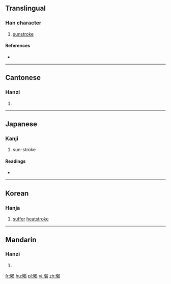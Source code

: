 ==Translingual==

===Han character===
{{Han char|rn=72|rad=日|as=09|sn=13|four=6602<sub>7</sub>|canj=日日心女 (AAPV)|ids=⿰[[日]][[曷]]}}

# [[sunstroke]]

====References====
* {{Han ref|kx=0498.090|dkj=14047|dj=0866.070|hdz=21523.140|uh=668D|ud=26253|bh=B77B|bd=46971}}

----

==Cantonese==

===Hanzi===
{{yue-hanzi|jyut=[[hot3]]|y=hot3}}

# {{defn|lang=yue|sort=日09}}

----

==Japanese==

===Kanji===
{{ja-kanji|grade=|rs=日09}}

# sun-stroke

====Readings====
* {{ja-readings|on=[[えつ]] (etsu), [[おち]] (ochi), [[あつ]] (atsu), [[あち]] (achi)|kun=[[あつさあたり]] (atsusaatari)}}

----

==Korean==

===Hanja===
{{ko-hanja|hangeul=갈|rv=gal|mr=kal}}

# [[suffer]] [[heatstroke]]

----

==Mandarin==

===Hanzi===
{{cmn-hanzi|pin=[[hè]] ([[he4]])|wg=ho<sup>4</sup>}}

# {{defn|lang=cmn|sort=日09}}

[[fr:暍]]
[[hu:暍]]
[[pl:暍]]
[[vi:暍]]
[[zh:暍]]
